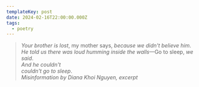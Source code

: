 ```yaml
---
templateKey: post
date: 2024-02-16T22:00:00.000Z
tags:
  - poetry
---
```

> *Your brother is lost*, my mother says, *because we didn't believe him*.<br/>
> *He told us there was loud humming inside the walls*—Go to sleep, *we said*.<br/>
> *And he couldn't*<br/>
> *couldn't go to sleep*.<br/>
> <cite><i>Misinformation</i> by Diana Khoi Nguyen, excerpt</cite>
